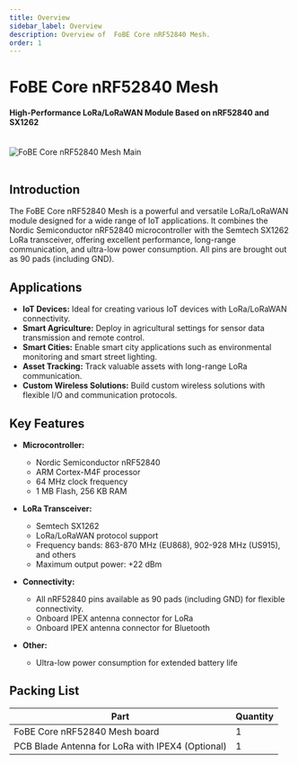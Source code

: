 ```yaml
---
title: Overview
sidebar_label: Overview
description: Overview of  FoBE Core nRF52840 Mesh.
order: 1
---
```


#  FoBE Core nRF52840 Mesh

#### High-Performance LoRa/LoRaWAN Module Based on nRF52840 and SX1262

<br/>
<div style={{ textAlign: 'center' }}>
  <img src="/img/products/f6001-1a.main.png" alt=" FoBE Core nRF52840 Mesh Main" style={{ width: '80%', height: 'auto' }} />
</div>
<br/>

## Introduction

The FoBE Core nRF52840 Mesh is a powerful and versatile LoRa/LoRaWAN module designed for a wide range of IoT applications. It combines the Nordic Semiconductor nRF52840 microcontroller with the Semtech SX1262 LoRa transceiver, offering excellent performance, long-range communication, and ultra-low power consumption. All pins are brought out as 90 pads (including GND).

## Applications

*   **IoT Devices:** Ideal for creating various IoT devices with LoRa/LoRaWAN connectivity.
*   **Smart Agriculture:** Deploy in agricultural settings for sensor data transmission and remote control.
*   **Smart Cities:** Enable smart city applications such as environmental monitoring and smart street lighting.
*   **Asset Tracking:** Track valuable assets with long-range LoRa communication.
*   **Custom Wireless Solutions:** Build custom wireless solutions with flexible I/O and communication protocols.

## Key Features

*   **Microcontroller:**
    *   Nordic Semiconductor nRF52840
    *   ARM Cortex-M4F processor
    *   64 MHz clock frequency
    *   1 MB Flash, 256 KB RAM

*   **LoRa Transceiver:**
    *   Semtech SX1262
    *   LoRa/LoRaWAN protocol support
    *   Frequency bands: 863-870 MHz (EU868), 902-928 MHz (US915), and others
    *   Maximum output power: +22 dBm

*   **Connectivity:**
    *   All nRF52840 pins available as 90 pads (including GND) for flexible connectivity.
    *   Onboard IPEX antenna connector for LoRa
    *   Onboard IPEX antenna connector for Bluetooth 

*   **Other:**
    *   Ultra-low power consumption for extended battery life


## Packing List

| Part                                                       | Quantity |
| ---------------------------------------------------------- | -------- |
| FoBE Core nRF52840 Mesh board                              | 1        |
| PCB Blade Antenna for LoRa with IPEX4 (Optional)            | 1        |